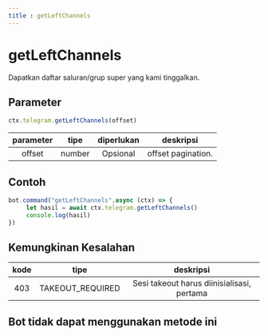 ```yaml
---
title : getLeftChannels
---
```

# getLeftChannels
Dapatkan daftar saluran/grup super yang kami tinggalkan.
## Parameter
```ts
ctx.telegram.getLeftChannels(offset)
```
| parameter | tipe | diperlukan | deskripsi | 
| :----: | :---: | :-----: | :---------: |
| offset | number | Opsional | offset pagination. | 

## Contoh
```ts highlight="2"
bot.command("getLeftChannels",async (ctx) => {
     let hasil = await ctx.telegram.getLeftChannels()
     console.log(hasil)
})
```
## Kemungkinan Kesalahan

| kode | tipe | deskripsi |
| :---: | :---: | :------:|
| 403 | TAKEOUT_REQUIRED | Sesi takeout harus diinisialisasi, pertama |

## Bot tidak dapat menggunakan metode ini